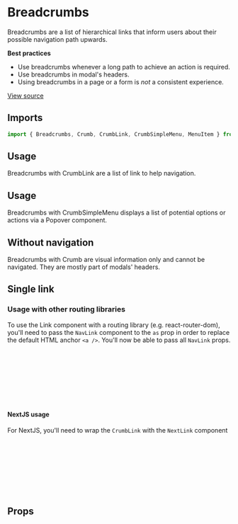 

<Meta of={BreadcrumbsStories} />

# Breadcrumbs

Breadcrumbs are a list of hierarchical links that inform users about their possible navigation path upwards.

**Best practices**

- Use breadcrumbs whenever a long path to achieve an action is required.
- Use breadcrumbs in modal's headers.
- Using breadcrumbs in a page or a form is _not_ a consistent experience.

[View source](https://github.com/strapi/design-system/tree/main/packages/strapi-design-system/src/Breadcrumbs)

## Imports

```js
import { Breadcrumbs, Crumb, CrumbLink, CrumbSimpleMenu, MenuItem } from '@strapi/design-system/v2';
```

## Usage

Breadcrumbs with CrumbLink are a list of link to help navigation.

<Canvas of={BreadcrumbsStories.Base} />

## Usage

Breadcrumbs with CrumbSimpleMenu displays a list of potential options or actions via a Popover component.

<Canvas of={BreadcrumbsStories.WithMenu} />

## Without navigation

Breadcrumbs with Crumb are visual information only and cannot be navigated. They are mostly part of modals' headers.

<Canvas of={BreadcrumbsStories.WithoutNagivation} />

## Single link

<Canvas of={BreadcrumbsStories.SingleLink} />

### Usage with other routing libraries

To use the Link component with a routing library (e.g. react-router-dom), you'll need to pass the `NavLink` component to
the `as` prop in order to replace the default HTML anchor `<a />`. You'll now be able to pass all `NavLink` props.

```jsx
import { Breadcrumbs, CrumbLink } from '@strapi/design-system';
import { NavLink } from 'react-router-dom';

<Breadcrumbs label="Folder navigatation" as="nav">
  <CrumbLink as={NavLink} to="/">
    Media Library
  </CrumbLink>
</Breadcrumbs>;
```

#### NextJS usage

For NextJS, you'll need to wrap the `CrumbLink` with the `NextLink` component

```jsx
import { Breadcrumbs, CrumbLink } from '@strapi/design-system';
import NextLink from 'next/link';

<Breadcrumbs label="Folder navigatation" as="nav">
  <NextLink href="/home" passHref>
    <CrumbLink>Media Library</CrumbLink>
  </NextLink>
</Breadcrumbs>;
```

## Props

<ArgsTable of={Breadcrumbs} />

